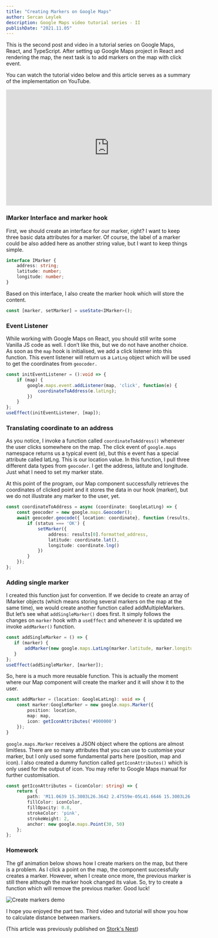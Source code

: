 ```yaml
---
title: "Creating Markers on Google Maps"
author: Sercan Leylek
description: Google Maps video tutorial series - II
publishDate: "2021.11.05"
---
```


<Ingress>
    This is the second post and video in a tutorial series on Google Maps, React, and TypeScript. After setting up Google Maps project in
    React and rendering the map, the next task is to add markers on the map with click event.
</Ingress>

You can watch the tutorial video below and this article serves as a summary of the implementation on YouTube.

<iframe width="560" height="315" src="https://www.youtube.com/embed/Id2NtV3TcMQ" title="YouTube video player" frameborder="0" allow="accelerometer; autoplay; clipboard-write; encrypted-media; gyroscope; picture-in-picture" allowfullscreen></iframe>

### IMarker Interface and marker hook

First, we should create an interface for our marker, right? I want to keep three basic data attributes for a marker.
Of course, the label of a marker could be also added here as another string value, but I want to keep things simple.

```typescript
interface IMarker {
    address: string;
    latitude: number;
    longitude: number;
}
```

Based on this interface, I also create the marker hook which will store the content.

```typescript
const [marker, setMarker] = useState<IMarker>();
```

### Event Listener

While working with Google Maps on React, you should still write some Vanilla JS code as well. I don’t like this, but we do not have another choice.
As soon as the `map` hook is initialised, we add a click listener into this function.
This event listener will return us a `LatLng` object which will be used to get the coordinates from `geocoder.`

```typescript
const initEventListener = ():void => {
    if (map) {
        google.maps.event.addListener(map, 'click', function(e) {
            coordinateToAddress(e.latLng);
        })
    }
};
useEffect(initEventListener, [map]);
```

### Translating coordinate to an address

As you notice, I invoke a function called `coordinateToAddress()` whenever the user clicks somewhere on the map.
The click event of `google.maps` namespace returns us a typical event (e), but this e event has a special attribute called latLng.
This is our location value. In this function, I pull three different data types from `geocoder`. I get the address, latitute and longitude.
Just what I need to set my marker state.

At this point of the program, our Map component successfully retrieves the coordinates of clicked point and
it stores the data in our hook (marker), but we do not illustrate any marker to the user, yet.

```typescript
const coordinateToAddress = async (coordinate: GoogleLatLng) => {
    const geocoder = new google.maps.Geocoder();
    await geocoder.geocode({ location: coordinate}, function (results, status) {
        if (status === 'OK') {
            setMarker({
                address: results[0].formatted_address,
                latitude: coordinate.lat(),
                longitude: coordinate.lng()
            })
        }
    });
};
```


### Adding single marker

I created this function just for convention. If we decide to create an array of IMarker objects
(which means storing several markers on the map at the same time), we would create another function called addMultipleMarkers.
But let’s see what `addSingleMarker()` does first. It simply follows the changes on `marker` hook with a `useEffect` and
whenever it is updated we invoke `addMarker()` function.

```typescript
const addSingleMarker = () => {
   if (marker) {
       addMarker(new google.maps.LatLng(marker.latitude, marker.longitude));
   }
};
useEffect(addSingleMarker, [marker]);
```

So, here is a much more reusable function. This is actually the moment where our Map component will create the marker and it will show it to the user.

```typescript
const addMarker = (location: GoogleLatLng): void => {
    const marker:GoogleMarker = new google.maps.Marker({
        position: location,
        map: map,
        icon: getIconAttributes('#000000')
    });
}
```

`google.maps.Marker` receives a JSON object where the options are almost limitless.
There are so many attributes that you can use to customise your marker, but I only used some fundamental parts here (position, map and icon).
I also created a dummy function called `getIconAttributes()` which is only used for the output of icon.
You may refer to Google Maps manual for further customisation.

```typescript
const getIconAttributes = (iconColor: string) => {
    return {
        path: 'M11.0639 15.3003L26.3642 2.47559e-05L41.6646 15.3003L26.3638 51.3639L11.0639 15.3003 M22,17.5a4.5,4.5 0 1,0 9,0a4.5,4.5 0 1,0 -9,0Z',
        fillColor: iconColor,
        fillOpacity: 0.8,
        strokeColor: 'pink',
        strokeWeight: 2,
        anchor: new google.maps.Point(30, 50)
    };
};
```

### Homework

The gif animation below shows how I create markers on the map, but there is a problem.
As I click a point on the map, the component successfully creates a marker.
However, when I create once more, the previous marker is still there although the marker hook changed its value.
So, try to create a function which will remove the previous marker. Good luck!

![Create markers demo](/assets/blog/google-maps-create-marker-example-typescript.gif)

I hope you enjoyed the part two. Third video and tutorial will show you how to calculate distance between markers.

(This article was previously published on [Stork's Nest](https://storksnestblog.wordpress.com/2020/10/27/creating-markers-on-google-maps-with-react-typescript/))